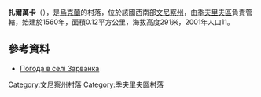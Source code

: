 {{coord|48|59|32|N|28|28|5|E|scale:30000|display=title}}

'''扎爾萬卡'''（{{lang-uk|Зарванка}}），是[[烏克蘭|烏克蘭]]的村落，位於該國西南部[[文尼察州|文尼察州]]，由[[季夫里夫區|季夫里夫區]]負責管轄，始建於1560年，面積0.12平方公里，海拔高度291米，2001年人口11。

==參考資料==
* [http://weather.in.ua/ua/vinnickaja/8529 Погода в селі Зарванка] {{Wayback|url=http://weather.in.ua/ua/vinnickaja/8529 |date=20140413154847 }}

[[Category:文尼察州村落|Category:文尼察州村落]]
[[Category:季夫里夫區村落|Category:季夫里夫區村落]]


{{Vinnytsia-geo-stub}}
